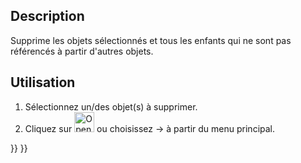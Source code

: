<languages/>

{{Docnav/fr
|[[OpenSCAD_ReplaceObject/fr|Remplacer un objet]]
|[[OpenSCAD_RefineShapeFeature/fr|Affiner la forme]]
|[[OpenSCAD_Workbench/fr|Atelier OpenSCAD]]
|IconL=OpenSCAD_ReplaceObject.svg
|IconR=OpenSCAD_RefineShapeFeature.svg
|IconC=Workbench_OpenSCAD.svg
}}

<div class="mw-translate-fuzzy">
{{GuiCommand/fr
|Name=OpenSCAD RemoveSubtree
|Name/fr=OpenSCAD Supprimer objets/enfants
|MenuLocation=OpenSCAD → Supprimer un/des objet(s) et leurs enfants
|Workbenches=[[OpenSCAD_Workbench/fr|OpenSCAD]]
}}
</div>

==Description== 

Supprime les objets sélectionnés et tous les enfants qui ne sont pas référencés à partir d'autres objets.

<span id="Usage"></span>
==Utilisation== 

<div class="mw-translate-fuzzy">
# Sélectionnez un/des objet(s) à supprimer.
# Cliquez sur [[Image:OpenSCAD_RemoveSubtree.svg|32px]] ou choisissez {{KEY|OpenSCAD}} → {{KEY|[[Image:OpenSCAD_RemoveSubtree.svg|32px]] Supprimer un/des objet(s) et leurs enfants}} à partir du menu principal.
</div>


{{Docnav/fr
|[[OpenSCAD_ReplaceObject/fr|Remplacer un objet]]
|[[OpenSCAD_RefineShapeFeature/fr|Affiner la forme]]
|[[OpenSCAD_Workbench/fr|Atelier OpenSCAD]]
|IconL=OpenSCAD_ReplaceObject.svg
|IconR=OpenSCAD_RefineShapeFeature.svg
|IconC=Workbench_OpenSCAD.svg
}}

{{OpenSCAD_Tools_navi{{#translation:}}}}
{{Userdocnavi{{#translation:}}}}